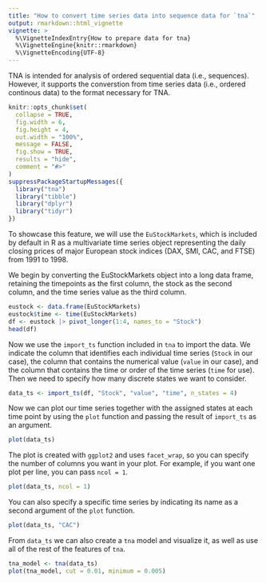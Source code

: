 ```yaml
---
title: "How to convert time series data into sequence data for `tna`"
output: rmarkdown::html_vignette
vignette: >
  %\VignetteIndexEntry{How to prepare data for tna}
  %\VignetteEngine{knitr::rmarkdown}
  %\VignetteEncoding{UTF-8}
---
```


TNA is intended for analysis of ordered sequential data (i.e., sequences). However, it supports the converstion from time series data (i.e., ordered continous data) to the format necessary for TNA.


```r
knitr::opts_chunk$set(
  collapse = TRUE,
  fig.width = 6,
  fig.height = 4,
  out.width = "100%",
  message = FALSE,
  fig.show = TRUE,
  results = "hide",  
  comment = "#>"
)
suppressPackageStartupMessages({
  library("tna")
  library("tibble")
  library("dplyr")
  library("tidyr")
})
```

To showcase this feature, we will use the `EuStockMarkets`, which is included by default in R as a multivariate time series object representing the daily closing prices of major European stock indices (DAX, SMI, CAC, and FTSE) from 1991 to 1998.

We begin by converting the EuStockMarkets object into a long data frame, retaining the timepoints as the first column, the stock as the second column, and the time series value as the third column.
```r
eustock <- data.frame(EuStockMarkets)
eustock$time <- time(EuStockMarkets)
df <- eustock |> pivot_longer(1:4, names_to = "Stock")
head(df)
```
Now we use the `import_ts` function included in `tna` to import the data. We indicate the column that identifies each individual time series (`Stock` in our case), the column that contains the numerical value (`value` in our case), and the column that contains the time or order of the time series (`time` for use). Then we need to specify how many discrete states we want to consider.
```r
data_ts <- import_ts(df, "Stock", "value", "time", n_states = 4)
```

Now we can plot our time series together with the assigned states at each time point by using the `plot` function and passing the result of `import_ts` as an argument.
```r
plot(data_ts)
```
The plot is created with `ggplot2` and uses `facet_wrap`, so you can specify the number of columns you want in your plot. For example, if you want one plot per line, you can pass `ncol = 1`.

```r
plot(data_ts, ncol = 1)
```
You can also specify a specific time series by indicating its name as a second argument of the `plot` function.
```r
plot(data_ts, "CAC")
```
From `data_ts` we can also create a `tna` model and visualize it, as well as use all of the rest of the features of `tna`.
```r
tna_model <- tna(data_ts)
plot(tna_model, cut = 0.01, minimum = 0.005)
```

